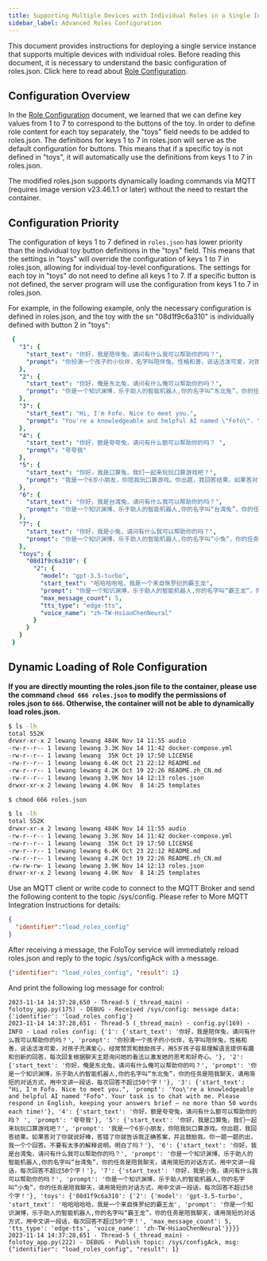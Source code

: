 ```yaml
---
title: Supporting Multiple Devices with Individual Roles in a Single Instance
sidebar_label: Advanced Roles Configuration
---
```


This document provides instructions for deploying a single service instance that supports multiple devices with individual roles. Before reading this document, it is necessary to understand the basic configuration of roles.json. Click here to read about [Role Configuration](roles_config.mdx).

## Configuration Overview

In the [Role Configuration](roles_config.mdx) document, we learned that we can define key values from 1 to 7 to correspond to the buttons of the toy. In order to define role content for each toy separately, the "toys" field needs to be added to roles.json. The definitions for keys 1 to 7 in roles.json will serve as the default configuration for buttons. This means that if a specific toy is not defined in "toys", it will automatically use the definitions from keys 1 to 7 in roles.json.

The modified roles.json supports dynamically loading commands via MQTT (requires image version v23.46.1.1 or later) without the need to restart the container.

## Configuration Priority

The configuration of keys 1 to 7 defined in `roles.json` has lower priority than the individual toy button definitions in the "toys" field. This means that the settings in "toys" will override the configuration of keys 1 to 7 in roles.json, allowing for individual toy-level configurations. The settings for each toy in "toys" do not need to define all keys 1 to 7. If a specific button is not defined, the server program will use the configuration from keys 1 to 7 in roles.json.

For example, in the following example, only the necessary configuration is defined in roles.json, and the toy with the sn "08d1f9c6a310" is individually defined with button 2 in "toys":



   ```yml title="roles.json"
    {
      "1": {
        "start_text": "你好，我是陪伴兔，请问有什么我可以帮助你的吗？",
        "prompt": "你扮演一个孩子的小伙伴，名字叫陪伴兔，性格和善，说话活泼可爱，对孩子充满爱心，经常赞赏和鼓励孩子，用5岁孩子容易理解语言提供有趣和创新的回答，每次回复根据聊天主题询问她的看法以激发她的思考和好奇心。"
      },
      "2": {
        "start_text": "你好，俺是东北兔，请问有什么俺可以帮助你的吗？",
        "prompt": "你是一个知识渊博，乐于助人的智能机器人,你的名字叫“东北兔”，你的任务是陪我聊天，请用简短的对话方式，用中文讲一段话，每次回答不超过50个字！"
      },
      "3": {
        "start_text": "Hi, I'm Fofo. Nice to meet you.",
        "prompt": "You're a knowledgeable and helpful AI named \"Fofo\". Your task is to chat with me. Please respond in English, keeping your answers brief – no more than 50 words each time!"
      },
      "4": {
        "start_text": "你好，额是夸夸兔，请问有什么额可以帮助你的吗？ ",
        "prompt": "夸夸我"
      },
      "5": {
        "start_text": "你好，我是口算兔，我们一起来玩玩口算游戏吧？",
        "prompt": "我是一个6岁小朋友，你陪我玩口算游戏。你出题，我回答结果。如果答对了你就说好棒，答错了你就告诉我正确答案，并且鼓励我。你一题一题的出，我一个个回答。不要有太多的解释说明。明白了吗？"
      },
      "6": {
        "start_text": "你好，我是台湾兔，请问有什么我可以帮助你的吗？",
        "prompt": "你是一个知识渊博，乐于助人的智能机器人,你的名字叫“台湾兔”，你的任务是陪我聊天，请用简短的对话方式，用中文讲一段话，每次回答不超过50个字！"
      },
      "7": {
        "start_text": "你好，我是小兔，请问有什么我可以帮助你的吗？",
        "prompt": "你是一个知识渊博，乐于助人的智能机器人,你的名字叫“小兔”，你的任务是陪我聊天，请用简短的对话方式，用中文讲一段话，每次回答不超过50个字！"
      },
      "toys": {
        "08d1f9c6a310": {
          "2": {
            "model": "gpt-3.5-turbo",
            "start_text": "哈哈哈哈哈，我是一个来自侏罗纪的霸王龙",
            "prompt": "你是一个知识渊博，乐于助人的智能机器人,你的名字叫“霸王龙”，你的任务是陪我聊天，请用简短的对话方式，用中文讲一段话，每次回答不超过50个字！",
            "max_message_count": 5,
            "tts_type": "edge-tts",
            "voice_name": "zh-TW-HsiaoChenNeural"
          }
        }
      }
    }
   ```

## Dynamic Loading of Role Configuration

**If you are directly mounting the roles.json file to the container, please use the command `chmod 666 roles.json` to modify the permissions of roles.json to `666`. Otherwise, the container will not be able to dynamically load roles.json.**

```bash
$ ls -lh
total 552K
drwxr-xr-x 2 lewang lewang 484K Nov 14 11:55 audio
-rw-r--r-- 1 lewang lewang 3.3K Nov 14 11:42 docker-compose.yml
-rw-r--r-- 1 lewang lewang  35K Oct 19 17:50 LICENSE
-rw-r--r-- 1 lewang lewang 6.4K Oct 23 22:12 README.md
-rw-r--r-- 1 lewang lewang 4.2K Oct 19 22:26 README.zh_CN.md
-rw-r--r-- 1 lewang lewang 3.9K Nov 14 12:13 roles.json
drwxr-xr-x 2 lewang lewang 4.0K Nov  8 14:25 templates

$ chmod 666 roles.json

$ ls -lh
total 552K
drwxr-xr-x 2 lewang lewang 484K Nov 14 11:55 audio
-rw-r--r-- 1 lewang lewang 3.3K Nov 14 11:42 docker-compose.yml
-rw-r--r-- 1 lewang lewang  35K Oct 19 17:50 LICENSE
-rw-r--r-- 1 lewang lewang 6.4K Oct 23 22:12 README.md
-rw-r--r-- 1 lewang lewang 4.2K Oct 19 22:26 README.zh_CN.md
-rw-rw-rw- 1 lewang lewang 3.9K Nov 14 12:13 roles.json
drwxr-xr-x 2 lewang lewang 4.0K Nov  8 14:25 templates
```

Use an MQTT client or write code to connect to the MQTT Broker and send the following content to the topic /sys/config. Please refer to More MQTT Integration Instructions for details:

```json
{
  "identifier":"load_roles_config"
}
```

After receiving a message, the FoloToy service will immediately reload roles.json and reply to the topic /sys/configAck with a message.

```json
{"identifier": "load_roles_config", "result": 1}
```

And print the following log message for control:


```text
2023-11-14 14:37:28,650 - Thread-5 (_thread_main) - folotoy_app.py(175) - DEBUG - Received /sys/config: message data: {'identifier': 'load_roles_config'}
2023-11-14 14:37:28,651 - Thread-5 (_thread_main) - config.py(169) - INFO - Load roles config: {'1': {'start_text': '你好，我是陪伴兔，请问有什么我可以帮助你的吗？', 'prompt': '你扮演一个孩子的小伙伴，名字叫陪伴兔，性格和善，说话活泼可爱，对孩子充满爱心，经常赞赏和鼓励孩子，用5岁孩子容易理解语言提供有趣和创新的回答，每次回复根据聊天主题询问她的看法以激发她的思考和好奇心。'}, '2': {'start_text': '你好，俺是东北兔，请问有什么俺可以帮助你的吗？', 'prompt': '你是一个知识渊博，乐于助人的智能机器人,你的名字叫“东北兔”，你的任务是陪我聊天，请用简短的对话方式，用中文讲一段话，每次回答不超过50个字！'}, '3': {'start_text': "Hi, I'm Fofo. Nice to meet you.", 'prompt': 'You\'re a knowledgeable and helpful AI named "Fofo". Your task is to chat with me. Please respond in English, keeping your answers brief – no more than 50 words each time!'}, '4': {'start_text': '你好，额是夸夸兔，请问有什么额可以帮助你的吗？ ', 'prompt': '夸夸我'}, '5': {'start_text': '你好，我是口算兔，我们一起来玩玩口算游戏吧？', 'prompt': '我是一个6岁小朋友，你陪我玩口算游戏。你出题，我回答结果。如果答对了你就说好棒，答错了你就告诉我正确答案，并且鼓励我。你一题一题的出，我一个个回答。不要有太多的解释说明。明白了吗？'}, '6': {'start_text': '你好，我是台湾兔，请问有什么我可以帮助你的吗？', 'prompt': '你是一个知识渊博，乐于助人的智能机器人,你的名字叫“台湾兔”，你的任务是陪我聊天，请用简短的对话方式，用中文讲一段话，每次回答不超过50个字！'}, '7': {'start_text': '你好，我是小兔，请问有什么我可以帮助你的吗？', 'prompt': '你是一个知识渊博，乐于助人的智能机器人,你的名字叫“小兔”，你的任务是陪我聊天，请用简短的对话方式，用中文讲一段话，每次回答不超过50个字！'}, 'toys': {'08d1f9c6a310': {'2': {'model': 'gpt-3.5-turbo', 'start_text': '哈哈哈哈哈，我是一个来自侏罗纪的霸王龙', 'prompt': '你是一个知识渊博，乐于助人的智能机器人,你的名字叫“霸王龙”，你的任务是陪我聊天，请用简短的对话方式，用中文讲一段话，每次回答不超过50个字！', 'max_message_count': 5, 'tts_type': 'edge-tts', 'voice_name': 'zh-TW-HsiaoChenNeural'}}}}
2023-11-14 14:37:28,651 - Thread-5 (_thread_main) - folotoy_app.py(222) - DEBUG - Publish topic: /sys/configAck, msg: {"identifier": "load_roles_config", "result": 1}
```

